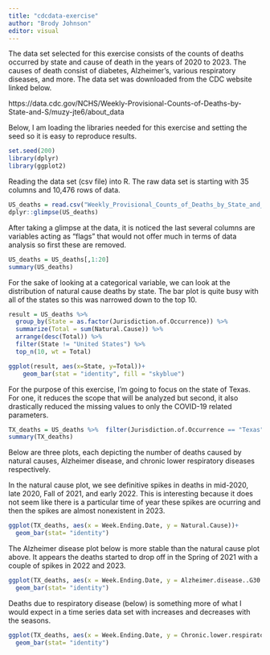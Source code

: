 ```yaml
---
title: "cdcdata-exercise"
author: "Brody Johnson"
editor: visual
---
```



The data set selected for this exercise consists of the counts of deaths occurred by state and cause of death in the years of 2020 to 2023. The causes of death consist of diabetes, Alzheimer's, various respiratory diseases, and more. The data set was downloaded from the CDC website linked below. 

https://data.cdc.gov/NCHS/Weekly-Provisional-Counts-of-Deaths-by-State-and-S/muzy-jte6/about_data

Below, I am loading the libraries needed for this exercise and setting the seed so it is easy to reproduce results. 
```r
set.seed(200)
library(dplyr)
library(ggplot2)
```

Reading the data set (csv file) into R. The raw data set is starting with 35 columns and 10,476 rows of data.
```r
US_deaths = read.csv("Weekly_Provisional_Counts_of_Deaths_by_State_and_Select_Causes__2020-2023_20240702.csv", header=TRUE)
dplyr::glimpse(US_deaths)
```


After taking a glimpse at the data, it is noticed the last several columns are variables acting as "flags" that would not offer much in terms of data analysis so first these are removed. 

```r
US_deaths = US_deaths[,1:20]
summary(US_deaths)
```

For the sake of looking at a categorical variable, we can look at the distribution of natural cause deaths by state. The bar plot is quite busy with all of the states so this was narrowed down to the top 10. 
```r
result = US_deaths %>% 
  group_by(State = as.factor(Jurisdiction.of.Occurrence)) %>% 
  summarize(Total = sum(Natural.Cause)) %>% 
  arrange(desc(Total)) %>% 
  filter(State != "United States") %>% 
  top_n(10, wt = Total)

ggplot(result, aes(x=State, y=Total))+
    geom_bar(stat = "identity", fill = "skyblue")
```


For the purpose of this exercise, I'm going to focus on the state of Texas. For one, it reduces the scope that will be analyzed but second, it also drastically reduced the missing values to only the COVID-19 related parameters. 
```r
TX_deaths = US_deaths %>%  filter(Jurisdiction.of.Occurrence == "Texas")
summary(TX_deaths)
```

Below are three plots, each depicting the number of deaths caused by natural causes, Alzheimer disease, and chronic lower respiratory diseases respectively. 

In the natural cause plot, we see definitive spikes in deaths in mid-2020, late 2020, Fall of 2021, and early 2022. This is interesting because it does not seem like there is a particular time of year these spikes are ocurring and then the spikes are almost nonexistent in 2023.

```r
ggplot(TX_deaths, aes(x = Week.Ending.Date, y = Natural.Cause))+
  geom_bar(stat= "identity")
```

The Alzheimer disease plot below is more stable than the natural cause plot above. It appears the deaths started to drop off in the Spring of 2021 with a couple of spikes in 2022 and 2023.

```r
ggplot(TX_deaths, aes(x = Week.Ending.Date, y = Alzheimer.disease..G30.))+
  geom_bar(stat= "identity")
```

Deaths due to respiratory disease (below) is something more of what I would expect in a time series data set with increases and decreases with the seasons.  

```r
ggplot(TX_deaths, aes(x = Week.Ending.Date, y = Chronic.lower.respiratory.diseases..J40.J47.))+
  geom_bar(stat= "identity")
```



